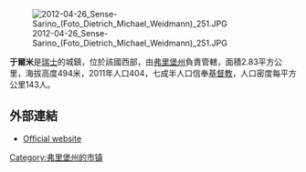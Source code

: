 [[Image:2012-04-26_Sense-Sarino_(Foto_Dietrich_Michael_Weidmann)_251.JPG|right]]

'''于爾米'''是[[瑞士|瑞士]]的城鎮，位於該國西部，由[[弗里堡州|弗里堡州]]負責管轄，面積2.83平方公里，海拔高度494米，2011年人口404，七成半人口信奉[[基督教|基督教]]，人口密度每平方公里143人。

==外部連結==
* [http://www.ulmiz.ch Official website]{{Wayback|url=http://www.ulmiz.ch/ |date=20110707004201 }} {{de icon}}

{{Switzerland-geo-stub}}
[[Category:弗里堡州的市镇|Category:弗里堡州的市镇]]
